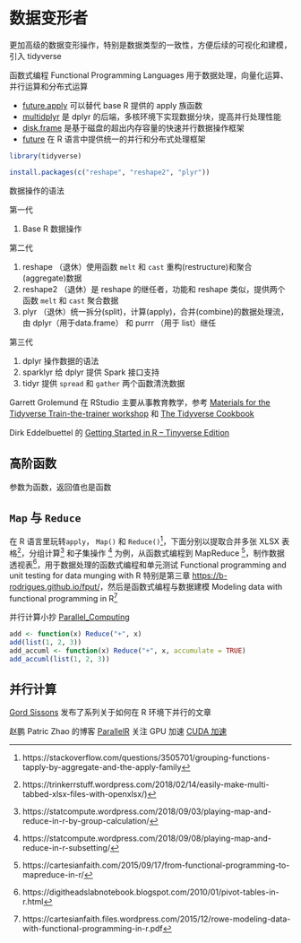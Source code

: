 # 数据变形者 {#data-transformer}

::: sidebar
更加高级的数据变形操作，特别是数据类型的一致性，方便后续的可视化和建模，引入 tidyverse
:::

函数式编程 Functional Programming Languages 用于数据处理，向量化运算、并行运算和分布式运算

- [future.apply](https://github.com/HenrikBengtsson/future.apply) 可以替代 base R 提供的 apply 族函数
- [multidplyr](https://github.com/hadley/multidplyr) 是 dplyr 的后端，多核环境下实现数据分块，提高并行处理性能
- [disk.frame](https://github.com/xiaodaigh/disk.frame) 是基于磁盘的超出内存容量的快速并行数据操作框架
- [future](https://github.com/HenrikBengtsson/future) 在 R 语言中提供统一的并行和分布式处理框架


```r
library(tidyverse)
```

```r
install.packages(c("reshape", "reshape2", "plyr"))
```

数据操作的语法

第一代

1. Base R 数据操作

第二代

1. reshape （退休）使用函数 `melt` 和 `cast` 重构(restructure)和聚合(aggregate)数据 
1. reshape2 （退休）是 reshape 的继任者，功能和 reshape 类似，提供两个函数 `melt` 和 `cast` 聚合数据 
1. plyr （退休）统一拆分(split)，计算(apply)，合并(combine)的数据处理流，由 dplyr（用于data.frame） 和 purrr （用于 list）继任

第三代

1. dplyr 操作数据的语法
1. sparklyr 给 dplyr 提供 Spark 接口支持
1. tidyr 提供 `spread` 和 `gather` 两个函数清洗数据

Garrett Grolemund 在 RStudio 主要从事教育教学，参考 [Materials for the Tidyverse Train-the-trainer workshop](https://github.com/rstudio-education/teach-tidy) 和 [The Tidyverse Cookbook](https://rstudio-education.github.io/tidyverse-cookbook/)

Dirk Eddelbuettel 的 [Getting Started in R -- Tinyverse Edition](https://github.com/eddelbuettel/gsir-te)

## 高阶函数 {#Higher-Order-Functions}

参数为函数，返回值也是函数




## `Map` 与 `Reduce` {#high-order-function}

在 R 语言里玩转`apply`， `Map()` 和 `Reduce()`[^apply-family]，下面分别以提取合并多张 XLSX 表格[^openxl-map]，分组计算[^by-group-calculation] 和子集操作 [^subsetting] 为例，从函数式编程到 MapReduce [^funcprog-map-reduce]，制作数据透视表[^pivot-tables]，用于数据处理的函数式编程和单元测试 Functional programming and unit testing for data munging with R 特别是第三章 <https://b-rodrigues.github.io/fput/>，然后是函数式编程与数据建模 Modeling data with functional programming in R[^modeling-funcprog]

并行计算小抄 [Parallel_Computing](https://github.com/ardeeshany/Parallel_Computing)

```r
add <- function(x) Reduce("+", x)
add(list(1, 2, 3))
add_accuml <- function(x) Reduce("+", x, accumulate = TRUE)
add_accuml(list(1, 2, 3))
```

## 并行计算 {#parallel-computing}



[Gord Sissons](http://www.teraproc.com/r-blog/) 发布了系列关于如何在 R 环境下并行的文章

赵鹏 Patric Zhao 的博客 [ParallelR](http://www.parallelr.com/) 关注 GPU 加速 [CUDA 加速](https://devblogs.nvidia.com/accelerate-r-applications-cuda/)


[^modeling-funcprog]: https://cartesianfaith.files.wordpress.com/2015/12/rowe-modeling-data-with-functional-programming-in-r.pdf
[^funcprog-map-reduce]: https://cartesianfaith.com/2015/09/17/from-functional-programming-to-mapreduce-in-r/
[^pivot-tables]: https://digitheadslabnotebook.blogspot.com/2010/01/pivot-tables-in-r.html
[^openxl-map]: https://trinkerrstuff.wordpress.com/2018/02/14/easily-make-multi-tabbed-xlsx-files-with-openxlsx/)
[^by-group-calculation]: https://statcompute.wordpress.com/2018/09/03/playing-map-and-reduce-in-r-by-group-calculation/
[^subsetting]: https://statcompute.wordpress.com/2018/09/08/playing-map-and-reduce-in-r-subsetting/
[^apply-family]: https://stackoverflow.com/questions/3505701/grouping-functions-tapply-by-aggregate-and-the-apply-family
